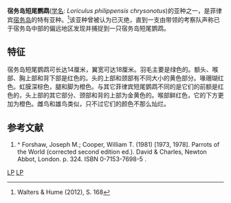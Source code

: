{{Subspeciesbox
| name = 宿务岛短尾鹦鹉
| status_system = 
| image = LoriculusIbis1872.jpg
| image_caption = 
| image_width = 250px
| species = philippensis
| subspecies = chrysonotus
| authority = Sclater, 1872
| synonyms = }}
'''宿务岛短尾鹦鹉'''([[学名|学名]]: ''Loriculus philippensis chrysonotus''){{tsl|en|Loriculus philippensis|菲律宾短尾鹦鹉}}的亚种之一，是菲律宾[[宿務島|宿务岛]]的特有亚种。<ref>Walters & Hume (2012), S. 168</ref>该亚种曾被认为已灭绝，直到一支由{{tsl|en|Department of Environment and Natural Resources (Philippines)|菲律宾环境与自然资源部}}带领的考察队声称已于宿务岛中部的偏远地区发现并捕捉到一只宿务岛短尾鹦鹉。

==特征==
宿务岛短尾鹦鹉可长达14厘米，翼宽可达18厘米。羽毛主要是绿色的。额头、喉部、胸上部和背下部是红色的。头的上部和颈部有不同大小的黄色部分。喙珊瑚红色。虹膜深棕色，腿和脚为橙色。与其它菲律宾短尾鹦鹉不同的是它们的前额是红色的，头上部的其它部分、颈部和背的上部为金黄色的。喉部鲜红色，它的下方更加为橙色。雌鸟和雄鸟类似，只不过它们的颜色不那么灿烂。
<!--
== Lebensweise ==
Das Cebu-Fledermauspapageichen bewohnte die Primärwälder im Tiefland und auf den Anhöhen sowie Sekundärwälder und Kokospalmenhaine. Wie die anderen Rassen des Philippinenpapageichens ging es vermutlich in den oberen Stockenwerken des Waldes auf Nahrungssuche und ernährte sich von Blüten, Nektar, Früchten und Samen.

== Aussterben ==
Das Cebu-Fledermauspapageichen verschwand aufgrund der fast kompletten Entwaldung Cebus. 1873 war es in den Wäldern nahe [[Toledo_City|Toledo City]] noch häufig. Während einer Expedition im Jahr 1888 konnten die Ornithologen [[Frank_Swift_Bourns|Frank Swift Bourns]] und [[Dean_Conant_Worcester|Dean Conant Worcester]] trotz einer mehrtätigen Suche in den großen Kokoshainen nahe [[Carmen_(Cebu)|Carmen]] nur ein Exemplar finden. 1906 hatten [[Richard_Crittenden_McGregor|Richard Crittenden McGregor]] und seine Assistenten Schwierigkeiten noch Waldreste auf Cebu zu finden. Lediglich ein Exemplar des Cebu-Fledermauspapageichens konnte auf der Expedition gesammelt werden. Gegen 1908 wurde das Aussterben dieser Unterart in der Wildnis vermutet, jedoch gibt es Autoren die Nachweise aus den Jahren 1920<ref>Baud, F. J. (1976) ''Oiseaux des Philippines de la collection W. Parsons. I. Cebu, Samar, Romblon, Tablas et Sibuyan.'' Revue Suisse Zool. 83: 497-51</ref> und 1929<ref>Rand, A. L. (1959) ''Late records of the Cebu Golden-backed Hanging Parakeet.'' Avicult. Mag. 65:S. 177-178.</ref> verzeichnen. Zwischen 1929 und 1943 soll eine Anzahl von Cebu-Fledermauspapageichen im [[London_Zoo|Londoner Zoo]] gelebt haben. 1997 wurde in einem abgelegenen Teil von Zentral-Cebu im dichten Laub ein Exemplar des Cebu-Fledermauspapageichens entdeckt und gefangen. Bei nachfolgenden Suchen gab es jedoch keine Nachweise mehr und eine unbestätigte Sichtung aus dem Jahre 2004 basiert vermutlich auf einer Verwechslung mit einer auf Cebu eingeführten Unterart des Philippinenpapageichens. [[Taxidermie|Bälge]] befinden sich im [[Walter_Rothschild_Zoological_Museum|Walter Rothschild Zoological Museum]] in [[Tring|Tring]] und in der [[Smithsonian_Institution|Smithsonian Institution]] in [[Washington,_D.C.|Washington, D.C.]] <ref>Guy Dutson et. al. (1993): ''The rediscovery of the Cebu Flowerpecker Dicaeum quadricolor, with notes on otherforest birds on Cebu, Philippines'', S. 239 f [http://journals.cambridge.org/download.php?file=%2FBCI%2FBCI3_03%2FS0959270900000927a.pdf&code=ab45f730b8ed38bd91802b67ab63f032 Online]</ref>

== Einzelnachweise ==
<references/>

== Literatur ==
*Michael Walters & Julian Pender Hume: ''Extinct Birds''. Poiser Monographes (A & C Black), 2012. ISBN 978-140-815-725-1, S. 168. 
*Dieter Luther: ''Die ausgestorbenen Vögel der Welt''. 4. Auflage, unveränderter Nachdruck der Auflage von 1986. Magdeburg: Westkarp-Wiss und Heidelberg: Spektrum Akad. Verlag. 1995:S. 110
-->

== 参考文献 ==
#^ Forshaw, Joseph M.; Cooper, William T. (1981) [1973, 1978]. Parrots of the World (corrected second edition ed.). David & Charles, Newton Abbot, London. p. 324. ISBN 0-7153-7698-5 .
{{reflist}}
{{Taxonbar|from=Q1052225}}

[[Category:鹦鹉科|LP]]
[[Category:短尾鹦鹉属|LP]]